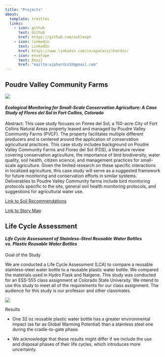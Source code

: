 ```yaml
---
title: "Projects"
about: 
  template: trestles
  links:
    - icon: github
      text: Github
      href: https://github.com/ashleeph
    - icon: linkedin
      text: LinkedIn
      href: https://www.linkedin.com/in/apatacsilhardin/
    - icon: envelope
      text: Email
      href: "mailto:ajphardin33@gmail.com"  
---
```


## Poudre Valley Community Farms

![](download.jpg)

#### *Ecological Monitoring for Small-Scale Conservation Agriculture: A Case Study of Flores del Sol in Fort Collins, Colorado*

Abstract: This case study focuses on Flores del Sol, a 150-acre City of Fort Collins Natural Areas property leased and managed by Poudre Valley Community Farms (PVCF). The property facilitates multiple different producers and is centered around the application of conservation agricultural practices. This case study includes background on Poudre Valley Community Farms and Flores del Sol (FDS), a literature review covering conservation agriculture, the importance of bird biodiversity, water quality, soil health, citizen science, and management practices for small-scale agriculture. Given the limited research on these specific interactions in localized agriculture, this case study will serve as a suggested framework for future monitoring and conservation efforts in similar systems. Deliverables to Poudre Valley Community farms include bird monitoring protocols specific to the site, general soil health monitoring protocols, and suggestions for agricultural water use.

[Link to Soil Recommendations](https://docs.google.com/document/d/1MaV5ga4QcxUlu3ld3mBddZxxKRRQEDulj-pzHYHkSxM/edit)

[Link to Story Map](https://storymaps.arcgis.com/stories/90ca93792c94458589a544f3fb37b41b "ArcGIS")

## Life Cycle Assessment

#### *Life Cycle Assessment of Stainless-Steel Reusable Water Bottles vs. Plastic Reusable Water Bottles*

Goal of the Study

We are conducted a Life Cycle Assessment (LCA) to compare a reusable stainless-steel water bottle to a reusable plastic water bottle. We compared the materials used in Hydro Flask and Nalgene. This study was conducted for an ESS-555 class assignment at Colorado State University. We intend to use this study to meet all of the requirements for our class assignment. The audience for this study is our professor and other classmates.

![](images/CO2-01.png)

Results

-   One 32 oz reusable plastic water bottle has a greater environmental impact (as far as Global Warming Potential) than a stainless steel one during the cradle-to-gate phase.

-   We acknowledge that these results might differ if we include the use and disposal phases of their life cycles, which introduces more uncertainty.
